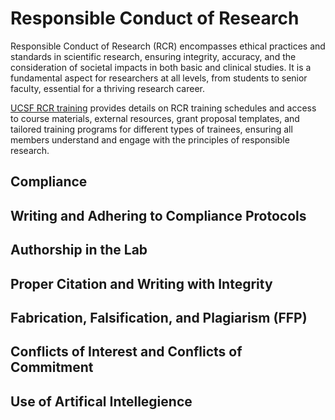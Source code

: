 # Responsible Conduct of Research {.unnumbered}
Responsible Conduct of Research (RCR) encompasses ethical practices and standards in scientific research, ensuring integrity, accuracy, and the consideration of societal impacts in both basic and clinical studies. It is a fundamental aspect for researchers at all levels, from students to senior faculty, essential for a thriving research career. 

[UCSF RCR training](https://rcr.ucsf.edu/) provides details on RCR training schedules and access to course materials, external resources, grant proposal templates, and tailored training programs for different types of trainees, ensuring all members understand and engage with the principles of responsible research.

## Compliance


## Writing and Adhering to Compliance Protocols


## Authorship in the Lab


## Proper Citation and Writing with Integrity


## Fabrication, Falsification, and Plagiarism (FFP)


## Conflicts of Interest and Conflicts of Commitment


## Use of Artifical Intellegience